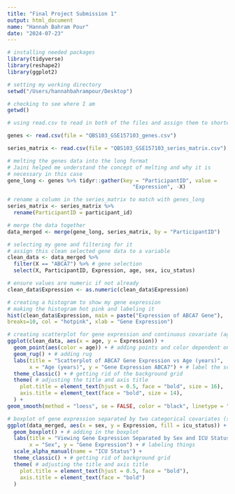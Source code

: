 ```yaml
---
title: "Final Project Submission 1"
output: html_document
name: "Hannah Bahram Pour"
date: "2024-07-23"
---
```


``` r
# installing needed packages
library(tidyverse)
library(reshape2)
library(ggplot2)

# setting my working directory
setwd("/Users/hannahbahrampour/Desktop")

# checking to see where I am
getwd()

# using read.csv to read in both of the files and assign them to shorter variable names

genes <- read.csv(file = "QBS103_GSE157103_genes.csv")

series_matrix <- read.csv(file = "QBS103_GSE157103_series_matrix.csv")

# melting the genes data into the long format
# Jaini helped me understand the concept of melting and why it is
# necessary in this case
gene_long <- genes %>% tidyr::gather(key = "ParticipantID", value = 
                                        "Expression", -X)

# rename a column in the series_matrix to match with genes_long
series_matrix <- series_matrix %>%
  rename(ParticipantID = participant_id)

# merge the data together
data_merged <- merge(gene_long, series_matrix, by = "ParticipantID")
```


```r
# selecting my gene and filtering for it
# assign this clean selected gene data to a variable
clean_data <- data_merged %>%
  filter(X == "ABCA7") %>% # gene selection
  select(X, ParticipantID, Expression, age, sex, icu_status)

# ensure values are numeric if not already
clean_data$Expression <- as.numeric(clean_data$Expression)

# creating a histogram to show my gene expression
# making the histogram hot pink and labeling it
hist(clean_data$Expression, main = paste("Expression of ABCA7 Gene"),
breaks=10, col = "hotpink", xlab = "Gene Expression")
```

```r
# creating scatterplot for gene expression and continuous covariate (age)
ggplot(clean_data, aes(x = age, y = Expression)) +
  geom_point(aes(color = age)) + # adding points and color dependent on age
  geom_rug() + # adding rug
  labs(title = "Scatterplot of ABCA7 Gene Expression vs Age (years)",
       x = "Age (years)", y = "Gene Expression ABCA7") + # label the scatterplot
  theme_classic() + # getting rid of the background grid
  theme( # adjusting the title and axis title
    plot.title = element_text(hjust = 0.5, face = "bold", size = 16),
    axis.title = element_text(face = "bold", size = 14),
  ) +
geom_smooth(method = "loess", se = FALSE, color = "black", linetype = "dashed")

```

```r
# boxplot of gene expression separated by two categorical covariates (sex and ICU status)
ggplot(data_merged, aes(x = sex, y = Expression, fill = icu_status)) +
  geom_boxplot() + # adding in the boxplot 
  labs(title = "Viewing Gene Expression Separated by Sex and ICU Status",
       x = "Sex", y = "Gene Expression") + # labeling things
  scale_alpha_manual(name = "ICU Status") +
  theme_classic() + # getting rid of background grid
  theme( # adjusting the title and axis title
    plot.title = element_text(hjust = 0.5, face = "bold"),
    axis.title = element_text(face = "bold")
  )


```


